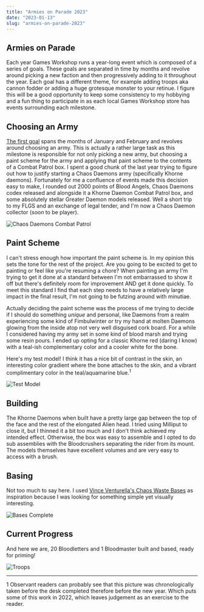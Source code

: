 ```yaml
---
title: "Armies on Parade 2023"
date: "2023-01-13"
slug: "armies-on-parade-2023"
---
```

## Armies on Parade

Each year Games Workshop runs a year-long event which is composed of a series of goals. These goals are separated in time by months and revolve around picking a new faction and then progressively adding to it throughout the year. Each goal has a different theme, for example adding troops aka cannon fodder or adding a huge grotesque monster to your retinue. I figure this will be a good opportunity to keep some consistency to my hobbying and a fun thing to participate in as each local Games Workshop store has events surrounding each milestone.

## Choosing an Army

[The first goal](https://www.warhammer-community.com/2022/01/03/armies-on-parade-2022-begins-with-new-year-new-army/) spans the months of January and February and revolves around choosing an army. This is actually a rather large task as this milestone is responsible for not only picking a new army, but choosing a paint scheme for the army and applying that paint scheme to the contents of a Combat Patrol box. I spent a good chunk of the last year trying to figure out how to justify starting a Chaos Daemons army (specifically Khorne daemons). Fortunately for me a confluence of events made this decision easy to make, I rounded out 2000 points of Blood Angels, Chaos Daemons codex released and alongside it a Khorne Daemon Combat Patrol box, and some absolutely stellar Greater Daemon models released. Well a short trip to my FLGS and an exchange of legal tender, and I'm now a Chaos Daemon collector (_soon_ to be player).

![Chaos Daemons Combat Patrol](./chaos_daemons_combat_patrol.jpg)

## Paint Scheme

I can't stress enough how important the paint scheme is. In my opinion this sets the tone for the rest of the project. Are you going to be excited to get to painting or feel like you're resuming a chore? When painting an army I'm trying to get it done at a standard between I'm not embarrassed to show it off but there's definitely room for improvement AND get it done quickly. To meet this standard I find that each step needs to have a relatively large impact in the final result, I'm not going to be futzing around with minutiae.

Actually deciding the paint scheme was the process of me trying to decide if I should do something _unique_ and personal, like Daemons from a realm experiencing some kind of Fimbulwinter or try my hand at molten Daemons glowing from the inside atop not very well disguised cork board. For a while I considered having my army set in some kind of blood marsh and trying some resin pours. I ended up opting for a classic Khorne red (daring I know) with a teal-ish complementary color and a cooler white for the bone.

Here's my test model! I think it has a nice bit of contrast in the skin, an interesting color gradient where the bone attaches to the skin, and a vibrant complimentary color in the teal/aquamarine blue.<sup>1</sup>

![Test Model](./test_model.jpg)

## Building

The Khorne Daemons when built have a pretty large gap between the top of the face and the rest of the elongated Alien head. I tried using Milliput to close it, but I thinned it a bit too much and I don't think achieved my intended effect. Otherwise, the box was easy to assemble and I opted to do sub assemblies with the Bloodcrushers separating the rider from its mount. The models themselves have excellent volumes and are very easy to access with a brush.

## Basing

Not too much to say here. I used [Vince Venturella\'s Chaos Waste Bases](https://www.youtube.com/watch?v=PD8_tQVq9-w&ab_channel=VinceVenturella) as inspiration because I was looking for something simple yet visually interesting.

![Bases Complete](./bases_complete.jpg)

## Current Progress

And here we are, 20 Bloodletters and 1 Bloodmaster built and based, ready for priming!

![Troops](./troops.jpg)

---

<footer style={{ fontSize: '80%' }}>
  1 Observant readers can probably see that this picture was chronologically taken before the desk completed therefore before the new year. Which puts some of this work in 2022, which leaves judgement as an exercise to the reader.
</footer>